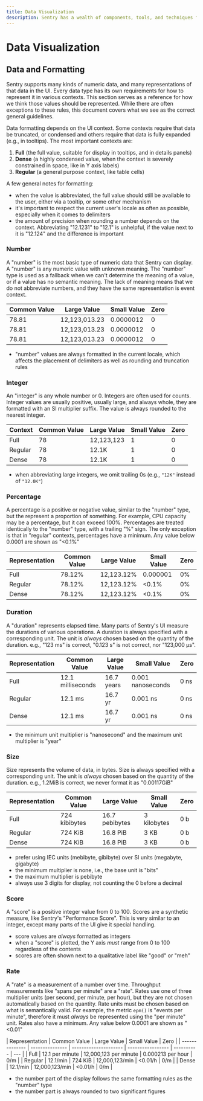 ```yaml
---
title: Data Visualization
description: Sentry has a wealth of components, tools, and techniques for displaying various kinds of data.
---
```


# Data Visualization

## Data and Formatting

Sentry supports many kinds of numeric data, and many representations of that data in the UI. Every data type has its own requirements for how to represent it in various contexts. This section serves as a reference for how we think those values should be represented. While there are often exceptions to these rules, this document covers what we see as the correct general guidelines.

Data formatting depends on the UI context. Some contexts require that data be truncated, or condensed and others require that data is fully expanded (e.g., in tooltips). The most important contexts are:

1. **Full** (the full value, suitable for display in tooltips, and in details panels)
2. **Dense** (a highly condensed value, when the context is severely constrained in space, like in Y axis labels)
3. **Regular** (a general purpose context, like table cells)

A few general notes for formatting:

- when the value is abbreviated, the full value should still be available to the user, either via a tooltip, or some other mechanism
- it's important to respect the current user's locale as often as possible, especially when it comes to delimiters
- the amount of precision when rounding a number depends on the context. Abbreviating "12.1231" to "12.1" is unhelpful, if the value next to it is "12.124" and the difference is important

### Number

A "number" is the most basic type of numeric data that Sentry can display. A "number" is any numeric value with unknown meaning. The "number" type is used as a fallback when we can't determine the meaning of a value, or if a value has no semantic meaning. The lack of meaning means that we do not abbreviate numbers, and they have the same representation is event context.

| Common Value | Large Value   | Small Value | Zero |
| ------------ | ------------- | ----------- | ---- |
| 78.81        | 12,123,013.23 | 0.0000012   | 0    |
| 78.81        | 12,123,013.23 | 0.0000012   | 0    |
| 78.81        | 12,123,013.23 | 0.0000012   | 0    |

- "number" values are always formatted in the current locale, which affects the placement of delimiters as well as rounding and truncation rules

### Integer

An "integer" is any whole number or 0. Integers are often used for counts. Integer values are usually positive, usually large, and always whole, they are formatted with an SI multiplier suffix. The value is always rounded to the nearest integer.

| Context | Common Value | Large Value | Small Value | Zero |
| ------- | ------------ | ----------- | ----------- | ---- |
| Full    | 78           | 12,123,123  | 1           | 0    |
| Regular | 78           | 12.1K       | 1           | 0    |
| Dense   | 78           | 12.1K       | 1           | 0    |

- when abbreviating large integers, we omit trailing 0s (e.g., `"12K"` instead of `"12.0K"`)

### Percentage

A percentage is a positive or negative value, similar to the "number" type, but the represent a proportion of something. For example, CPU capacity may be a percentage, but it can exceed 100%. Percentages are treated identically to the "number" type, with a trailing "%" sign. The only exception is that in "regular" contexts, percentages have a minimum. Any value below 0.0001 are shown as "&lt;0.1%"

| Representation | Common Value | Large Value | Small Value | Zero |
| -------------- | ------------ | ----------- | ----------- | ---- |
| Full           | 78.12%       | 12,123.12%  | 0.000001    | 0%   |
| Regular        | 78.12%       | 12,123.12%  | &lt;0.1%    | 0%   |
| Dense          | 78.12%       | 12,123.12%  | &lt;0.1%    | 0%   |

### Duration

A "duration" represents elapsed time. Many parts of Sentry's UI measure the durations of various operations. A duration is always specified with a corresponding unit. The unit is _always_ chosen based on the quantity of the duration. e.g., "123 ms" is correct, "0.123 s" is not correct, nor "123,000 μs".

| Representation | Common Value      | Large Value | Small Value       | Zero |
| -------------- | ----------------- | ----------- | ----------------- | ---- |
| Full           | 12.1 milliseconds | 16.7 years  | 0.001 nanoseconds | 0 ns |
| Regular        | 12.1 ms           | 16.7 yr     | 0.001 ns          | 0 ns |
| Dense          | 12.1 ms           | 16.7 yr     | 0.001 ns          | 0 ns |

- the minimum unit multiplier is "nanosecond" and the maximum unit multiplier is "year"

### Size

Size represents the volume of data, in bytes. Size is always specified with a corresponding unit. The unit is _always_ chosen based on the quantity of the duration. e.g., 1.2MiB is correct, we never format it as "0.00117GiB"

| Representation | Common Value  | Large Value    | Small Value | Zero |
| -------------- | ------------- | -------------- | ----------- | ---- |
| Full           | 724 kibibytes | 16.7 pebibytes | 3 kilobytes | 0 b  |
| Regular        | 724 KiB       | 16.8 PiB       | 3 KB        | 0 b  |
| Dense          | 724 KiB       | 16.8 PiB       | 3 KB        | 0 b  |

- prefer using IEC units (mebibyte, gibibyte) over SI units (megabyte, gigabyte)
- the minimum multiplier is none, i.e., the base unit is "bits"
- the maximum multiplier is pebibyte
- always use 3 digits for display, not counting the 0 before a decimal

### Score

A "score" is a positive integer value from 0 to 100. Scores are a synthetic measure, like Sentry's "Performance Score". This is very similar to an integer, except many parts of the UI give it special handling.

- score values are _always_ formatted as integers
- when a "score" is plotted, the Y axis _must_ range from 0 to 100 regardless of the contents
- scores are often shown next to a qualitative label like "good" or "meh"

### Rate

A "rate" is a measurement of a number over time. Throughput measurements like "spans per minute" are a "rate". Rates use one of three multiplier units (per second, per minute, per hour), but they are not chosen automatically based on the quantity. Rate units must be chosen based on what is semantically valid. For example, the metric `epm()` is "events per minute", therefore it must _always_ be represented using the "per minute" unit. Rates also have a minimum. Any value below 0.0001 are shown as "&lt;0.01"

| Representation | Common Value    | Large Value           | Small Value       | Zero       |
| -------------- | --------------- | --------------------- | ----------------- | ---------- | --- |
| Full           | 12.1 per minute | 12,000,123 per minute | 0.000213 per hour | 0/m        |
| Regular        | 12.1/min        | 724 KiB               | 12,000,123/min    | &lt;0.01/h | 0/m |
| Dense          | 12.1/min        | 12,000,123/min        | &lt;0.01/h        | 0/m        |

- the number part of the display follows the same formatting rules as the "number" type
- the number part is always rounded to two significant figures
